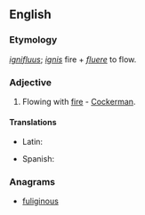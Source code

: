 ==English==

===Etymology===
{{etyl|la|en}} ''[[ignifluus]]''; ''[[ignis]]'' fire + ''[[fluere]]'' to flow.

===Adjective===
{{en-adj|-}}

# {{context|obsolete}} Flowing with [[fire]] - [[Cockerman]].

====Translations====
{{trans-top|flowing with fire}}
* Latin: {{t-|la|ignifluus}}
{{trans-mid}}
* Spanish: {{t-|es|ignífluo}}
{{trans-bottom}}

===Anagrams===
* [[fuliginous#English|fuliginous]]